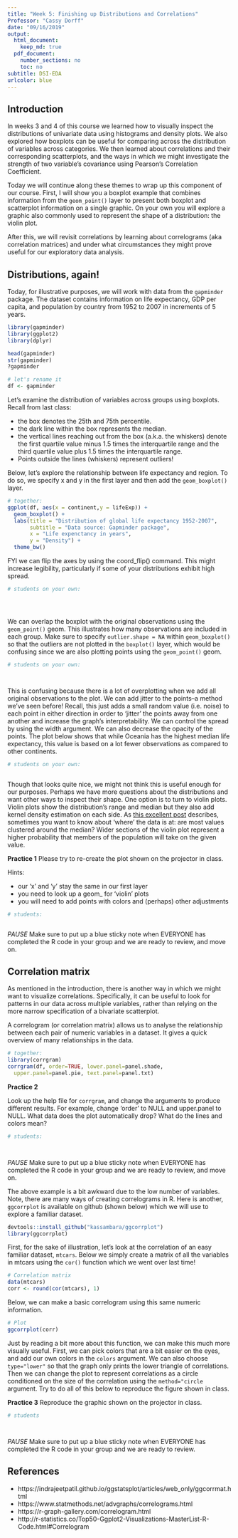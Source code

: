 ```yaml
---
title: "Week 5: Finishing up Distributions and Correlations"
Professor: "Cassy Dorff"
date: "09/16/2019"
output:
  html_document:
    keep_md: true
  pdf_document:
    number_sections: no
    toc: no
subtitle: DSI-EDA 
urlcolor: blue
---
```


## Introduction

In weeks 3 and 4 of this course we learned how to visually inspect the distributions of univariate data using histograms and density plots. We also explored how boxplots can be useful for comparing across the distribution of variables across categories. We then learned about correlations and their corresponding scatterplots, and the ways in which we might investigate the strength of two variable's covariance using Pearson's Correlation Coefficient. 

Today we will continue along these themes to wrap up this component of our course. First, I will show you a boxplot example that combines information from the `geom_point()` layer to present both boxplot and scatterplot information on a single graphic. On your own you will explore a graphic also commonly used to represent the shape of a distribution: the violin plot. 

After this, we will revisit correlations by learning about correlograms (aka correlation matrices) and under what circumstances they might prove useful for our exploratory data analysis. 

## Distributions, again!

Today, for illustrative purposes, we will work with data from the `gapminder` package. The dataset contains information on life expectancy, GDP per capita, and population by country from 1952 to 2007 in increments of 5 years.

```r
library(gapminder)
library(ggplot2)
library(dplyr)

head(gapminder)
str(gapminder)
?gapminder

# let's rename it 
df <- gapminder
```

Let's examine the distribution of variables across groups using boxplots. Recall from last class:

- the box denotes the 25th and 75th percentile.
- the dark line within the box represents the median.
- the vertical lines reaching out from the box (a.k.a. the whiskers) denote the first quartile value minus 1.5 times the interquartile range and the third quartile value plus 1.5 times the interquartile range.
- Points outside the lines (whiskers) represent outliers!

Below, let's explore the relationship between life expectancy and region. To do so, we specify x and y in the first layer and then add the `geom_boxplot()` layer. 

```r
# together:
ggplot(df, aes(x = continent,y = lifeExp)) +
  geom_boxplot() +
  labs(title = "Distribution of global life expectancy 1952-2007",
       subtitle = "Data source: Gapminder package",
       x = "Life expenctancy in years",
       y = "Density") +
  theme_bw()
```

FYI we can flip the axes by using the coord_flip() command. This might increase legibility, particularly if some of your distributions exhibit high spread.

```r
# students on your own: 





```

We can overlap the boxplot with the original observations using the `geom_point()` geom. This illustrates how many observations are included in each group. Make sure to specify `outlier.shape = NA` within `geom_boxplot()` so that the outliers are not plotted in the `boxplot()` layer, which would be confusing since we are also plotting points using the `geom_point()` geom.

```r
# students on your own:




```

This is confusing because there is a lot of overplotting when we add all original observations to the plot. We can add jitter to the points--a method we've seen before! Recall, this just adds a small random value (i.e. noise) to each point in either direction in order to 'jitter' the points away from one another and increase the graph's interpretability. We can control the spread by using the width argument. We can also decrease the opacity of the points. The plot below shows that while Oceania has the highest median life expectancy, this value is based on a lot fewer observations as compared to other continents.

```r
# students on your own:



```

Though that looks quite nice, we might not think this is useful enough for our purposes. Perhaps we have more questions about the distributions and want other ways to inspect their shape. One option is to turn to violin plots. Violin plots show the distribution's range and median but they also add kernel density estimation on each side. As [this excellent post](https://mode.com/blog/violin-plot-examples) describes, sometimes you want to know about 'where' the data is at: are most values clustered around the median? Wider sections of the violin plot represent a higher probability that members of the population will take on the given value.

**Practice 1** Please try to re-create the plot shown on the projector in class.

Hints:

- our 'x' and 'y' stay the same in our first layer
- you need to look up a geom_ for 'violin' plots
- you will need to add points with colors and (perhaps) other adjustments

```r
# students:



```

*PAUSE* Make sure to put up a blue sticky note when EVERYONE has completed the R code in your group and we are ready to review, and move on. 

## Correlation matrix

As mentioned in the introduction, there is another way in which we might want to visualize correlations. Specifically, it can be useful to look for patterns in our data across multiple variables, rather than relying on the more narrow specification of a bivariate scatterplot. 

A correlogram (or correlation matrix) allows us to analyse the relationship between each pair of numeric variables in a dataset. It gives a quick overview of many relationships in the data.


```r
# together:
library(corrgram)
corrgram(df, order=TRUE, lower.panel=panel.shade,
  upper.panel=panel.pie, text.panel=panel.txt)
```

**Practice 2**

Look up the help file for `corrgram`, and change the arguments to produce different results. For example, change 'order' to NULL and upper.panel to NULL. What data does the plot automatically drop? What do the lines and colors mean?

```r
# students:




```

*PAUSE* Make sure to put up a blue sticky note when EVERYONE has completed the R code in your group and we are ready to review, and move on. 

The above example is a bit awkward due to the low number of variables. Note, there are many ways of creating correlograms in R. Here is another, `ggcorrplot` is available on github (shown below) which we will use to explore a familiar dataset.

```r
devtools::install_github("kassambara/ggcorrplot")
library(ggcorrplot)
```

First, for the sake of illustration, let's look at the correlation of an easy familiar dataset, `mtcars`. Below we simply create a matrix of all the variables in mtcars using the `cor()` function which we went over last time!

```r
# Correlation matrix
data(mtcars)
corr <- round(cor(mtcars), 1)
```

Below, we can make a basic correlogram using this same numeric information. 

```r
# Plot
ggcorrplot(corr)
```

Just by reading a bit more about this function, we can make this much more visually useful. First, we can pick colors that are a bit easier on the eyes, and add our own colors in the `colors` argument. We can also choose `type="lower"` so that the graph only prints the lower triangle of correlations. Then we can change the plot to represent correlations as a circle conditioned on the size of the correlation using the `method="circle` argument. Try to do all of this below to reproduce the figure shown in class.

**Practice 3** Reproduce the graphic shown on the projector in class.

```r
# students




```

*PAUSE* Make sure to put up a blue sticky note when EVERYONE has completed the R code in your group and we are ready to review.

## References 
- https://indrajeetpatil.github.io/ggstatsplot/articles/web_only/ggcorrmat.html
- https://www.statmethods.net/advgraphs/correlograms.html
- https://r-graph-gallery.com/correlogram.html
- http://r-statistics.co/Top50-Ggplot2-Visualizations-MasterList-R-Code.html#Correlogram